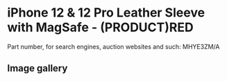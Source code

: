 
# iPhone 12 & 12 Pro Leather Sleeve with MagSafe - (PRODUCT)RED

Part number, for search engines, auction websites and such: MHYE3ZM/A

## Image gallery

<div style={{ width: "768px" }}>
  <GalleryComponent
    images={[
      {
        original: "/everysource/MHYE3.png",
        thumbnail: "/everypreview/MHYE3.png",
      },
      {
        original: "/everysource/MHYE3_AV1.png",
        thumbnail: "/everypreview/MHYE3_AV1.png",
      },
      {
        original: "/everysource/MHYE3_AV2.png",
        thumbnail: "/everypreview/MHYE3_AV2.png",
      },
      {
        original: "/everysource/MHYE3_AV3.png",
        thumbnail: "/everypreview/MHYE3_AV3.png",
      }
    ]}
  />
</div>